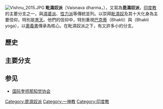 {{印度教}}
[[File:Vishnu_2015.JPG|thumb]]
'''毗濕奴派'''（Vaisnava dharma，{{lang-en|Vaishnavism}}），又寫為'''毘濕奴派'''，[[印度教|印度教]]的主要分支之一，與[[濕婆派|濕婆派]]、[[性力派|性力派]]等傳統並列。以崇拜[[毗濕奴|毗濕奴]]及其十大化身為主要信仰，特別是[[黑天|黑天]]。他們的信仰中，特別重視[[巴克蒂|巴克蒂]]（Bhakti）與{{le|巴克蒂瑜伽|Bhakti yoga}}（Bhakti yoga），以[[奧義書|奧義書]]傳承為核心。在毗濕奴派之下，有又許多小的分支。

==歷史==
==主要分支==
==参见==
* [[国际奎师那知觉协会|国际奎师那知觉协会]]
{{印度神话}}
{{Religion-stub}}
[[Category:毘濕奴派|Category:毘濕奴派]]
[[Category:一神教|Category:一神教]]
[[Category:印度教|Category:印度教]]
